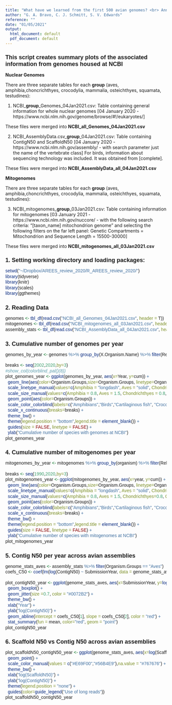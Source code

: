 ```yaml
---
title: "What have we learned from the first 500 avian genomes? <br> Annu. Rev. Ecol. Syst. Evol"
author: "G. A. Bravo, C. J. Schmitt, S. V. Edwards"
reference: ""
date: "01/05/2021"
output:
  html_document: default
  pdf_document: default
---
```


<style type="text/css">

body{ /* Normal  */
      font-size: 14px;
  }
td {  /* Table  */
  font-size: 10px;
}
h1.title {
  font-size: 22px;
  color: DarkBlue;
  font-family: Arial, Helvetica, sans-serif;
}
h1 { /* Header 1 */
  font-size: 18px;
  font-weight: bold;
  font-family: Arial, Helvetica, sans-serif;
}
h2 { /* Header 2 */
  font-size: 16px;
  font-family: Arial, Helvetica, sans-serif;
  font-style: oblique;
}
h3 { /* Header 3 */
  font-size: 14px;
  font-family: Arial, Helvetica, sans-serif;
  font-style: oblique;
}
code.r{ /* Code block */
    font-size: 14px;
    font-family: Arial, Helvetica, sans-serif;
    font-stretch: expanded;
}
pre { /* Code block - determines code spacing between lines */
    font-size: 14px;
    font-family: Arial, Helvetica, sans-serif;
}
</style>

# **This script creates summary plots of the associated information from genomes housed at NCBI**

**Nuclear Genomes**

There are three separate tables for each **group** (aves, amphibia,choncrichthyes, crocodylia, mammalia, osteichthyes, squamata, testudines):

1. NCBI_**group**_Genomes_04Jan2021.csv: Table containing general information for whole nuclear genomes [04 January 2020 - https://www.ncbi.nlm.nih.gov/genome/browse/#!/eukaryotes/]

These files were merged into **NCBI_all_Genomes_04Jan2021.csv**

2. NCBI_AssemblyData.csv_**group**_04Jan2021.csv: Table containing ContigN50 and ScaffoldN50 [04 January 2020 - https://www.ncbi.nlm.nih.gov/assembly/ - with search parameter just the name of the vertebrate class]
For birds, information about sequencing technology was included. It was obtained from [complete].

These files were merged into **NCBI_AssemblyData_all_04Jan2021.csv**

**Mitogenomes**

There are three separate tables for each **group** (aves, amphibia,choncrichthyes, crocodylia, mammalia, osteichthyes, squamata, testudines):

3. NCBI_mitogenomes_**group**_03Jan2021.csv: Table containing information for mitogenomes [03 January 2021 - https://www.ncbi.nlm.nih.gov/nuccore/ - with the following search criteria: “[taxon_name] mitochondrion genome” and selecting the following filters on the far left panel: Genetic Compartments = Mitochondrion and Sequence Length = 15500-30000]

These files were merged into **NCBI_mitogenomes_all_03Jan2021.csv**


# 1. Setting working directory and loading packages:

```r
setwd("~/Dropbox/AREES_review_2020/R_AREES_review_2020/")
library(tidyverse)
library(knitr)
library(scales)
library(ggthemes)
```

# 2. Reading Data

```r
genomes <- tbl_df(read.csv("NCBI_all_Genomes_04Jan2021.csv", header = T)) 
mitogenomes <- tbl_df(read.csv("NCBI_mitogenomes_all_03Jan2021.csv", header = T))
assembly_stats <- tbl_df(read.csv("NCBI_AssemblyData_all_04Jan2021.csv", header = T)) 
```

# 3. Cumulative number of genomes per year

```r
genomes_by_year <- genomes %>% group_by(X.Organism.Name) %>% filter(ReleaseOrder==min(ReleaseOrder)) %>% group_by(Year,Organism.Groups) %>% tally() %>% group_by(Organism.Groups) %>% mutate(cum=cumsum(n))

breaks <- seq(2002,2020,by=3)
#show_col(colorblind_pal()(8))
plot_genomes_year <- ggplot(genomes_by_year, aes(x=Year, y=cum)) +
  geom_line(aes(color=Organism.Groups,size=Organism.Groups, linetype=Organism.Groups)) +
  scale_linetype_manual(values=c(Amphibia = "longdash", Aves = "solid", Chondrichthyes= "longdash", Crocodylia = "longdash", Mammalia = "longdash", Osteichthyes = "longdash", Squamata = "longdash", Testudines = "longdash")) +
  scale_size_manual(values=c(Amphibia = 0.8, Aves = 1.5, Chondrichthyes = 0.8, Crocodylia = 0.8, Mammalia = 0.8, Osteichthyes = 0.8, Squamata = 0.8, Testudines = 0.8)) +
  geom_point(aes(color=Organism.Groups)) +
  scale_color_colorblind(labels=c("Amphibians","Birds","Cartilaginous fish", "Crocodilians", "Mammals", "Bony fish", "Squamates", "Turtles")) +
  scale_x_continuous(breaks=breaks) +
  theme_bw() +
  theme(legend.position = "bottom",legend.title = element_blank()) +
  guides(size = FALSE, linetype = FALSE) +
  ylab("Cumulative number of species with genomes at NCBI") 
plot_genomes_year
```

# 4. Cumulative number of mitogenomes per year
```r
mitogenomes_by_year <- mitogenomes %>% group_by(organism) %>% filter(ReleaseOrder==min(ReleaseOrder)) %>% group_by(year,Organism.Groups) %>% tally() %>% group_by(Organism.Groups) %>% mutate(cum=cumsum(n))

breaks <- seq(1990,2020,by=3)
plot_mitogenomes_year <- ggplot(mitogenomes_by_year, aes(x=year, y=cum)) +
  geom_line(aes(color=Organism.Groups,size=Organism.Groups, linetype=Organism.Groups)) +
  scale_linetype_manual(values=c(Amphibia = "longdash", Aves = "solid", Chondrichthyes= "longdash", Crocodylia = "longdash", Mammalia = "longdash", Osteichthyes = "longdash", Squamata = "longdash", Testudines = "longdash")) +
  scale_size_manual(values=c(Amphibia = 0.8, Aves = 1.5, Chondrichthyes=0.8, Crocodylia=0.8, Mammalia = 0.8, Osteichthyes=0.8, Squamata = 0.8, Testudines = 0.8)) +
  geom_point(aes(color=Organism.Groups)) +
  scale_color_colorblind(labels=c("Amphibians","Birds","Cartilaginous fish", "Crocodilians", "Mammals", "Bony fish", "Squamates", "Turtles")) +
  scale_x_continuous(breaks=breaks) +
  theme_bw() +
  theme(legend.position = "bottom",legend.title = element_blank()) +
  guides(size = FALSE, linetype = FALSE) +
  ylab("Cumulative number of species with mitogenomes at NCBI") 
plot_mitogenomes_year
```

# 5. Contig N50 per year across avian assemblies

```r

genome_stats_aves <- assembly_stats %>% filter(Organism.Groups == "Aves")
coefs_C50 <- coef(lm(log(ContigN50) ~ SubmissionYear, data = genome_stats_aves))

plot_contigN50_year <- ggplot(genome_stats_aves, aes(x=SubmissionYear, y=log(ContigN50), group = SubmissionYear)) +
  geom_boxplot() +
  geom_jitter(size =0.7, color = "#0072B2") +
  theme_bw() +
  xlab("Year") +
  ylab("log(ContigN50)") +
  geom_abline(intercept = coefs_C50[1], slope = coefs_C50[2], color = "red") +
  stat_summary(fun = mean, color="red", geom = "point")
plot_contigN50_year
```

# 6. Scaffold N50 vs Contig N50 across avian assemblies

```r
plot_scaffoldN50_contigN50_year <- ggplot(genome_stats_aves, aes(x=log(ScaffoldN50), y=log(ContigN50), color=long_reads)) +
  geom_point() +
  scale_color_manual(values = c("#E69F00","#56B4E9"),na.value = "#767676") +
  theme_bw() +
  xlab("log(ScaffoldN50)") +
  ylab("log(ContigN50)") +
  theme(legend.position = "none") +
  guides(color=guide_legend("Use of long reads"))
plot_scaffoldN50_contigN50_year
```




